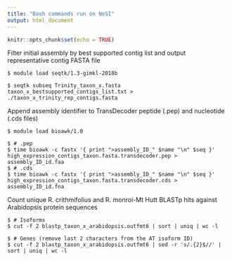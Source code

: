 ---
title: "Bash commands run on NeSI"
output: html_document
---

```{r setup, include=FALSE}
knitr::opts_chunk$set(echo = TRUE)
```

Filter initial assembly by best supported contig list and output representative contig FASTA file
```{console}
$ module load seqtk/1.3-gimkl-2018b

$ seqtk subseq Trinity_taxon_x.fasta taxon_x_bestsupported_contigs_list.txt > ./taxon_x_trinity_rep_contigs.fasta
```

Append assembly identifier to TransDecoder peptide (.pep) and nucleotide (.cds files)
```{console}
$ module load bioawk/1.0

$ # .pep
$ time bioawk -c fastx '{ print ">assembly_ID_" $name "\n" $seq }' high_expression_contigs_taxon.fasta.transdecoder.pep > assembly_ID_id.faa
$ # .cds
$ time bioawk -c fastx '{ print ">assembly_ID_" $name "\n" $seq }' high_expression_contigs_taxon.fasta.transdecoder.cds > assembly_ID_id.fna
```

Count unique R. crithmifolius and R. monroi-Mt Hutt BLASTp hits against Arabidopsis protein sequences 
```{console}
$ # Isoforms
$ cut -f 2 blastp_taxon_x_arabidopsis.outfmt6 | sort | uniq | wc -l

$ # Genes (remove last 2 characters from the AT isoform ID)
$ cut -f 2 blastp_taxon_x_arabidopsis.outfmt6 | sed -r 's/.{2}$//' | sort | uniq | wc -l
```

